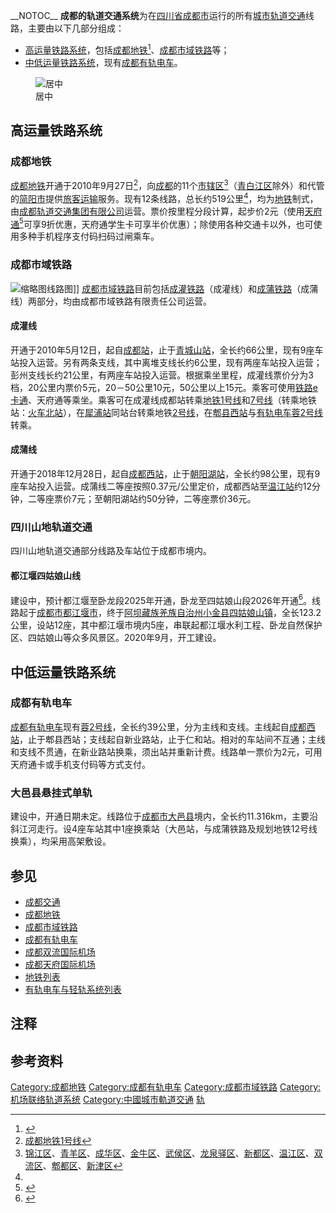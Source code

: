 {{Refimprove|time=2021-02-25T07:04:39+00:00}}__NOTOC__
{{Infobox Public transit|image={{multiple image
| border                 = infobox
| total_width            = 350
| image_style            = border:1;
| perrow                 = 1/2
| image1                 = Line 4 Train Chengdu Metro.jpg
| image2                 = CRH6A-A at Xipu Railway Station.jpg
| image3                 = Chengdu Tram Line 2 Train at Hexin Road Station.jpg
}}上起左数：[[成都地铁4号线|成都地铁4号线]]列车行经[[西河站|西河站]]、[[成灌线|成灌线]]“天府号”动车组驶入[[犀浦站|犀浦站]]、[[成都有轨电车蓉2号线|成都有轨电车蓉2号线]]电车停于合信路站
|locale={{CHN}}[[四川省|四川省]][[成都市|成都市]]
|type=[[城市轨道交通|城市轨道交通]]
|lines=18<ref group="lower-alpha">[[成都地铁|成都地铁]]1－10、17、18号线，[[成都市域铁路|成都市域铁路]]成灌线、离堆支线、彭州支线、成蒲线，[[成都有轨电车|成都有轨电车]]蓉2号线、蓉2号线支线</ref>
|operator=[[成都轨道交通集团有限公司|成都轨道交通集团有限公司]]<ref name=集团概况>{{Cite web|title=集团概况内容 - 成都地铁，生活一脉！ - 成都轨道集团官方网站|url=https://www.chengdurail.com/survey_detailed.html|accessdate=2021-02-27|work=www.chengdurail.com|archive-date=2020-08-09|archive-url=https://web.archive.org/web/20200809055615/http://chengdurail.com/survey_detailed.html|dead-url=no}}</ref>、成都市域铁路有限责任公司
|began_operation={{Start date and age|2010|05|12}}<ref group="lower-alpha">[[成灌线|成灌线]]</ref>
}}
'''成都的轨道交通系统'''为在[[四川省|四川省]][[成都市|成都市]]运行的所有[[城市轨道交通|城市轨道交通]]线路，主要由以下几部分组成： 
* [[重型铁路系统|高运量铁路系统]]，包括[[成都地铁|成都地铁]]<ref>{{Cite web|title=成都地铁，生活一脉！ - 成都轨道集团官方网站|url=https://www.chengdurail.com|publisher=成都轨道交通集团有限公司}}</ref>、[[成都市域铁路|成都市域铁路]]等；
* [[轻型铁路系统|中低运量铁路系统]]，现有[[成都有轨电车|成都有轨电车]]。
[[File:Chengdu_Rail_Transit_Network_en.png|居中]]

== 高运量铁路系统 ==

=== 成都地铁 ===
{{main|成都地铁}}
[[成都地铁|成都地铁]]开通于2010年9月27日<ref group="lower-alpha">[[成都地铁1号线|成都地铁1号线]]</ref>，向[[成都市|成都]]的11个[[市辖区|市辖区]]<ref group="lower-alpha">[[锦江区|锦江区]]、[[青羊区|青羊区]]、[[成华区|成华区]]、[[金牛区|金牛区]]、[[武侯区|武侯区]]、[[龙泉驿区|龙泉驿区]]、[[新都区|新都区]]、[[温江区|温江区]]、[[双流区|双流区]]、[[郫都区|郫都区]]、[[新津区|新津区]]</ref>（[[青白江区|青白江区]]除外）和代管的[[简阳市|简阳市]]提供[[大眾運輸|旅客运输]]服务。现有12条线路，总长约519公里<ref name=集团概况 />，均为[[地鐵|地铁]]制式，由[[成都轨道交通集团有限公司|成都轨道交通集团有限公司]]运营。票价按里程分段计算，起步价2元（使用[[天府通|天府通]]<ref>{{Cite web|title=天府通|url=https://www.chengdurail.com/stroke/Inquire.html#anchor5|publisher=成都轨道交通集团有限公司|access-date=2021-02-27|archive-date=2021-01-08|archive-url=https://web.archive.org/web/20210108232801/https://www.chengdurail.com/stroke/Inquire.html#anchor5|dead-url=no}}</ref>可享9折优惠，天府通学生卡可享半价优惠）；除使用各种交通卡以外，也可使用多种手机程序支付码扫码过闸乘车。

=== 成都市域铁路 ===
[[File:CDSYTL.svg|缩略图]]线路图]]
{{main|成都市域铁路}}
[[成都市域铁路|成都市域铁路]]目前包括[[成灌铁路|成灌铁路]]（成灌线）和[[成蒲铁路|成蒲铁路]]（成蒲线）两部分，均由成都市域铁路有限责任公司运营。

==== 成灌线 ====
{{main|成灌铁路}}
开通于2010年5月12日，起自[[成都站|成都站]]，止于[[青城山站|青城山站]]，全长约66公里，现有9座车站投入运营。另有两条支线，其中离堆支线长约6公里，现有两座车站投入运营；彭州支线长约21公里，有两座车站投入运营。根据乘坐里程，成灌线票价分为3档，20公里内票价5元，20－50公里10元，50公里以上15元。乘客可使用[[铁路e卡通|铁路e卡通]]、天府通等乘坐。乘客可在成灌线成都站转乘[[成都地铁|地铁]][[成都地铁1号线|1号线]]和[[成都地铁7号线|7号线]]（转乘地铁站：[[火车北站站_(成都市)|火车北站]]），在[[犀浦站|犀浦站]]同站台转乘地铁[[成都地铁2号线|2号线]]，在[[郫县西站|郫县西站]]与[[成都有轨电车蓉2号线|有轨电车蓉2号线]]转乘。 

==== 成蒲线 ====
{{main|成蒲铁路}}
开通于2018年12月28日，起自[[成都西站|成都西站]]，止于[[朝阳湖站|朝阳湖站]]，全长约98公里，现有9座车站投入运营。成蒲线二等座按照0.37元/公里定价，成都西站至[[温江站|温江站]]约12分钟，二等座票价7元；至朝阳湖站约50分钟，二等座票价36元。

=== 四川山地轨道交通 ===

{{main|四川山地轨道交通}}

四川山地轨道交通部分线路及车站位于成都市境内。

==== 都江堰四姑娘山线 ====

{{main|都江堰至四姑娘山山地铁路}}

建设中，预计都江堰至卧龙段2025年开通，卧龙至四姑娘山段2026年开通<ref>{{cite news |title=都江堰到四姑娘山！全国首条山地轨道，2026年全线通车 |url=https://m.thepaper.cn/baijiahao_14975985 |accessdate=2021-11-24 |work=m.thepaper.cn |agency=成都商报 |date=2021-10-19 |archive-date=2021-11-24 |archive-url=https://web.archive.org/web/20211124012011/https://m.thepaper.cn/baijiahao_14975985 }}</ref>。线路起于[[成都市|成都市]][[都江堰市|都江堰市]]，终于[[阿坝藏族羌族自治州|阿坝藏族羌族自治州]][[小金县|小金县]][[四姑娘山镇|四姑娘山镇]]，全长123.2公里，设站12座，其中都江堰市境内5座，串联起都江堰水利工程、卧龙自然保护区、四姑娘山等众多风景区。2020年9月，开工建设。

== 中低运量铁路系统 ==

=== 成都有轨电车 ===
 {{main|成都有轨电车}}
[[成都有轨电车|成都有轨电车]]现有[[成都有轨电车蓉2号线|蓉2号线]]，全长约39公里，分为主线和支线。主线起自[[成都西站站|成都西站]]，止于郫县西站；支线起自新业路站，止于仁和站。相对的车站间不互通；主线和支线不贯通，在新业路站换乘，须出站并重新计费。线路单一票价为2元，可用天府通卡或手机支付码等方式支付。

=== 大邑县悬挂式单轨 ===
 {{main|大邑县悬挂式单轨}}

建设中，开通日期未定。线路位于[[成都市|成都市]][[大邑县|大邑县]]境内，全长约11.316km，主要沿斜江河走行。设4座车站其中1座换乘站（大邑站，与成蒲铁路及规划地铁12号线换乘），均采用高架敷设。

== 参见 ==
 
{{Portal box|城市轨道交通}}

* [[成都交通|成都交通]]
* [[成都地铁|成都地铁]]
* [[成都市域铁路|成都市域铁路]]
* [[成都有轨电车|成都有轨电车]]
* [[成都双流国际机场|成都双流国际机场]]
* [[成都天府国际机场|成都天府国际机场]]
* [[地铁列表|地铁列表]]
* [[有轨电车与轻轨系统列表|有轨电车与轻轨系统列表]]

== 注释 ==
 
{{Reflist|group="lower-alpha"|liststyle=lower-alpha|2}}
 
== 参考资料 ==
 
{{Reflist|2}}
 
{{成都地铁车站|nocat}}
{{成都有轨电车蓉2号线|nocat}}
{{成灌铁路|nocat}}
{{成雅铁路|nocat}}

[[Category:成都地铁|Category:成都地铁]]
[[Category:成都有轨电车|Category:成都有轨电车]]
[[Category:成都市域铁路|Category:成都市域铁路]]
[[Category:机场联络轨道系统|Category:机场联络轨道系统]]
[[Category:中國城市軌道交通|Category:中國城市軌道交通]]
[[Category:成都交通|轨]]